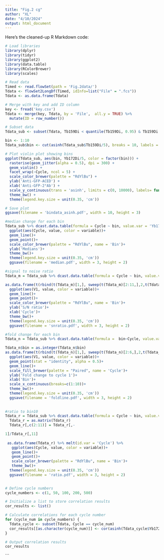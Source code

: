 ```yaml
---
title: "Fig.2 cg"
author: "XL"
date: "4/10/2024"
output: html_document
---
```


Here's the cleaned-up R Markdown code:

```r
# Load libraries
library(dplyr)
library(tidyr)
library(ggplot2)
library(data.table)
library(RColorBrewer)
library(scales)
```

```r
# Read data
Timed <- read.flowSet(path = 'Fig.2data/')
Tdata <- flowSet2LongDf(Timed, idInfo=list("File" = ".fcs"))
Tdata <- as.data.frame(Tdata)

# Merge with key and add ID column
key <- fread('key.csv')
Tdata <- merge(key, Tdata, by = 'File',  all.y = TRUE) %>%
  mutate(ID = row_number())

# Subset data
Tdata_sub <- subset(Tdata, Tb159Di < quantile(Tb159Di, 0.95) & Tb159Di > quantile(Tb159Di, 0.05))

bin <- 1:10
Tdata_sub$bin <- cut(asinh(Tdata_sub$Tb159Di/5), breaks = 10, labels = bin)

# Plot violin plot showing bins
ggplot(Tdata_sub, aes(bin, Yb172Di/5, color = factor(bin))) +
  rasterise(geom_jitter(alpha = 0.5), dpi = 300) +
  geom_violin() +
  facet_wrap(~Cycle, ncol = 5) +
  scale_color_brewer(palette = "RdYlBu") +
  ylab('Anti-GFP-ACED') +
  xlab('Anti-GFP-2°Ab') +
  scale_y_continuous(trans = 'asinh', limits = c(0, 10000), labels= function(x) x*5, breaks = c(1, 10, 100, 1000, 10000)) +
  theme_bw() +
  theme(legend.key.size = unit(0.35, 'cm'))

# Save plot
ggsave(filename = 'bindata_asinh.pdf', width = 10, height = 3)
```

```r
#median change for each bin
Tdata_sub %>% dcast.data.table(formula = Cycle ~ bin, value.var = 'Yb172Di', fun.aggregate = median) %>% melt.data.table(id.vars = 'Cycle') %>%
  ggplot(aes(Cycle, value, color = variable))+
  geom_line()+
  geom_point()+
  scale_color_brewer(palette = "RdYlBu", name = 'Bin')+
  ylab('Medians')+
  theme_bw()+
  theme(legend.key.size = unit(0.35, 'cm'))
  ggsave(filename = 'median.pdf', width = 3, height = 2)

#signal to noise ratio
Tdata_m = Tdata_sub %>% dcast.data.table(formula = Cycle ~ bin, value.var = 'Yb172Di', fun.aggregate = median)

as.data.frame(t(rbind(t(Tdata_m)[1,], sweep(t(Tdata_m)[2:11,],2,t(Tdata_m)[2,],FUN="/")))) %>% melt(id.vars = 'V1') %>%
  ggplot(aes(V1, value, color = variable))+
  geom_line()+
  geom_point()+
  scale_color_brewer(palette = "RdYlBu", name = 'Bin')+
  ylab('S/N ratio')+
  xlab('Cycle')+
  theme_bw()+
  theme(legend.key.size = unit(0.35, 'cm'))
  ggsave(filename = 'snratio.pdf', width = 3, height = 2)

#fold change for each bin
Tdata_n = Tdata_sub %>% dcast.data.table(formula =  bin~Cycle, value.var = 'Yb172Di', fun.aggregate = median)

Tdata_n$bin = as.integer(Tdata_n$bin)
as.data.frame(t(rbind(t(Tdata_n)[1,], sweep(t(Tdata_n)[2:6,],2,t(Tdata_n)[2,],FUN="/")))) %>% melt(id.vars = 'V1') %>%
  ggplot(aes(V1, value, color = variable))+
  geom_point(stat = "identity", alpha = 0.5)+
  geom_line()+  
  scale_fill_brewer(palette = "Paired", name = 'Cycle')+
  ylab('Fold change to cycle 1')+
  xlab('Bin')+
  scale_x_continuous(breaks=c(1:10))+
  theme_bw()+
  theme(legend.key.size = unit(0.35, 'cm'))
  ggsave(filename = 'foldline.pdf', width = 3, height = 2)
  
  
#ratio to bin10  
Tdata_r = Tdata_sub %>% dcast.data.table(formula = Cycle ~ bin, value.var = 'Yb172Di', fun.aggregate = median) %>% melt.data.table(id.vars = 'Cycle') %>% dcast(formula = 'Cycle~variable')
  Tdata_r = as.matrix(Tdata_r)
  Tdata_r[,c(2:11)] = Tdata_r[,-

1]/Tdata_r[,11]
  
 as.data.frame(Tdata_r) %>% melt(id.var = 'Cycle') %>%
   ggplot(aes(Cycle, value, color = variable))+
   geom_line()+
   geom_point()+
   scale_color_brewer(palette = "RdYlBu", name = 'Bin')+
   theme_bw()+
  theme(legend.key.size = unit(0.35, 'cm'))
  ggsave(filename = 'ratio.pdf', width = 3, height = 2)
  
```

```r
# Define cycle numbers
cycle_numbers <- c(1, 50, 100, 200, 500)

# Initialize a list to store correlation results
cor_results <- list()

# Calculate correlations for each cycle number
for (cycle_num in cycle_numbers) {
  Tdata_cycle <- subset(Tdata, Cycle == cycle_num)
  cor_results[[as.character(cycle_num)]] <- cor(asinh(Tdata_cycle$Yb172Di/5), asinh(Tdata_cycle$Tb159Di/5), method = 'pearson')
}

# Output correlation results
cor_results
```
```
